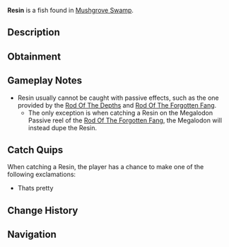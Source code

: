 {{FishInfobox
|image          = Resin.png
|rarity         = Secret
|sea            = First Sea
|location       = [[Mushgrove Swamp]]
|sublocation    = 
|sources        = Fishing Rod
|nopassive      = 1
|radar_location = 
|prog_speed     = -20
|xp             = 250
|weather        = 
|time           = 
|season         = 
|bait           = 
|base_weight    = 8
|base_value     = 800
|weight_range   = 5
|base_chance    = 0.05
|base_resil     = 100
}}
'''Resin''' is a {{Rarity|Secret}} fish found in [[Mushgrove Swamp]].

== Description ==
{{Description|Resin|Bestiary Entry}}

== Obtainment ==
{{Description|Its pretty|Bestiary Hint}}
{{Fish Availability|
Mushgrove Swamp
|top_rods      = 
Great Rod of Oscar\2086.45\6630.42;
Astralhook Rod\1932.72\6761.56;
Ethereal Prism Rod\1920.83\6774.86;
Leviathan's Fang Rod\1886.58\7964.09;
Seraphic Rod\1841.87\6924.25;
Resourceful Rod\1476.12\5617.49;
Destiny Rod\1572.98\6586.32;
Free Spirit Rod\1675.49\8030.2;
Trident Rod\1452.74\7664.49;
Azure Of Lagoon\1757.88\7281;
No-Life Rod\1790.21\7247.98;
Training Rod\854.96\4775.58;
Flimsy Rod\952\5483.48;
Adventurer's Rod\1365.7\6871.26;
Rod Of The Forgotten Fang\1720.57\6838.09;
Challenger's Rod\1652.09\6779.25;
Blazebringer Rod\1593.92\6745.14;
Rod Of The Depths\1548.69\6736.01;
Rod Of The Exalted One\1531.72\6717.03;
Zeus Rod\1500.32\6372.03;
Verdant Shear Rod\1472.67\6422.73;
Depthseeker Rod\1345.87\5958.87;
Avalanche Rod\1218.23\5427.32;
Volcanic Rod\1170.69\5041.39;
Steady Rod\389.8\1848.04
|recommended   = Ethereal Prism Rod
}}

== Gameplay Notes ==
* Resin usually cannot be caught with passive effects, such as the one provided by the [[Rod Of The Depths]] and [[Rod Of The Forgotten Fang]].
** The only exception is when catching a Resin on the Megalodon Passive reel of the [[Rod Of The Forgotten Fang]], the Megalodon will instead dupe the Resin.

== Catch Quips ==
When catching a Resin, the player has a chance to make one of the following exclamations:
* Thats pretty

== Change History ==
{{Change History|{{subst:Current Version}}}}

== Navigation ==
{{Fish Navbox|Mushgrove Swamp}}